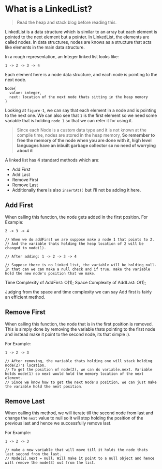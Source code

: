 # What is a LinkedList?

> Read the heap and stack blog before reading this.

LinkedList is a data structure which is similar to an array but each element is pointed to the next element but a pointer.
In LinkedList, the elements are called nodes.
In data structures, nodes are knows as a structure that acts like elements in the main data structure.

In a rough representation, an Integer linked list looks like:

```Figure-1
1 -> 2 -> 3 -> 4
```

Each element here is a node data structure, and each node is pointing to the next node.

```
Node{
  value: integer,
  next: location of the next node thats sitting in the heap memory
}
```

Looking at `figure-1`, we can say that each element in a node and is pointing to the next one.
We can also see that `1` is the first element so we need some variable that is holding `node 1` so that we can refer it for using it.

> Since each Node is a custom data type and it is not known at the compile time, nodes are stored in the heap memory, **So remember to free the memory of the node when you are done with it, high level languages have an inbuilt garbage collector so no need of worrying about it**

A linked list has 4 standard methods which are:

- Add First
- Add Last
- Remove First
- Remove Last
- Additionally there is also `insertAt()` but I'll not be adding it here.

## Add First

When calling this function, the node gets added in the first position.
For Example:

```textile
2 -> 3 -> 4

// When we do addFirst we are suppose make a node 1 that points to 2.
// And the variable thats holding the heap location of 2 will be changed to node(1).

// After adding: 1 -> 2 -> 3 -> 4

// Suppose there is no linked list, the variable will be holding null.
In that can we can make a null check and if true, make the variable hold the new node's position that we make.
```

Time Complexity of AddFirst: O(1);
Space Complexity of AddLast: O(1);

Judging from the space and time complexity we can say Add first is fairly an efficient method.

## Remove First

When calling this function, the node that is in the first position is removed.
This is simply done by removing the variable thats pointing to the first node and instead make it point to the second node, its that simple :).

For Example:

```
1 -> 2 -> 3

// After removing, the variable thats holding one will stack holding node(2)'s location.
// To get the position of node(2), we can do variable.next. Variable holds node(1) so next would hold the memory location of the next element.
// Since we know how to get the next Node's position, we can just make the variable hold the next position.
```

## Remove Last

When calling this method, we will iterate till the second node from last and change the `next` value to null so it will stop holding the position of the previous last
and hence we successfully remove last.

For Example:

```
1 -> 2 -> 3

// make a new variable that will move till it holds the node thats last second from the last.
// Node(2).next = null; Will make it point to a null object and hence will remove the node(3) out from the list.
```

